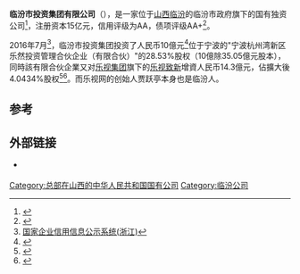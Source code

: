 {{Infobox company
| name = 临汾市投资集团有限公司
| logo =
| logo_size =
| logo_alt =
| logo_caption =
| logo_padding =
| image =
| image_size =
| image_alt =
| image_caption =
| type = 政府投资公司
| traded_as = 
| industry = 实业
| founded = {{start date|2004|1|17|df=yes}}
| founder = 临汾市政府
| hq_location = 
| hq_location_city = 山西临汾
| hq_location_country = 中国
| area_served = 中国大陆
| num_locations =
| num_locations_year = 
| num_employees = 
| num_employees_year = 
| key_people = 
| brands =
| products =
| services = 
| revenue = {{decrease}} 人民币14.28億元
| revenue_year = 2015
| operating_income = {{decrease}} 人民币負4.37億元 (2015)
| net_income = {{increase}} 人民币3.19億元
| net_income_year = 2015
| assets = {{increase}} 人民币341.65億元
| assets_year = 2015
| equity = {{increase}} 人民币136.41億元
| equity_year = 2015
| owner = 临汾市财政局 (100%)<ref>{{Cite web |url=http://218.26.1.108/index.jspx |title=国家企业信用信息公示系统 (山西) |access-date=2018-05-17 |archive-url=https://web.archive.org/web/20180518055106/http://218.26.1.108/index.jspx |archive-date=2018-05-18 |dead-url=yes }}</ref>
| subsid = 
| rating = 
| website = [http://www.lftzjt.com lftzjt.com]
| intl = yes
| footnotes = <ref>{{cite web|url=http://www.sse.com.cn/disclosure/bond/announcement/corporate/c/2591489561687453.pdf|title=2015年年報|date=2016年4月27日|access-date=2017年1月18日|publisher=临汾市投资集团|via=上交所網頁|language=zh-cn|archive-date=2017年1月18日|archive-url=https://web.archive.org/web/20170118224613/http://www.sse.com.cn/disclosure/bond/announcement/corporate/c/2591489561687453.pdf|dead-url=no}}</ref>
}}
'''临汾市投资集团有限公司'''（{{lang-en|'''Linfen Investment Group Co., Ltd.'''}}），是一家位于[[山西|山西]][[临汾|临汾]]的临汾市政府旗下的国有独资公司<ref>{{Cite web |url=http://finance.jrj.com.cn/2017/08/25152623001599.shtml |title=山西文旅集团与临汾市联手发展文旅产业 |accessdate=2018-05-16 |archive-date=2019-02-21 |archive-url=https://web.archive.org/web/20190221045109/http://finance.jrj.com.cn/2017/08/25152623001599.shtml |dead-url=no }}</ref>，注册资本15亿元，信用评级为AA，债项评级AA+<ref>{{Cite book|title=中国城投行业发展报告 2015|last=全国城投公司协作联络会，中国城市投资网，中国现代集团有限公司编|first=|publisher=北京：[[社会科学文献出版社|社会科学文献出版社]]|year=2015.10|isbn=978-7-5097-8012-1|location=|pages=202}}</ref>。

2016年7月<ref>[http://zj.gsxt.gov.cn/corp-query-homepage.html 国家企业信用信息公示系统(浙江)]{{Dead link|date=2018年8月 |bot=InternetArchiveBot |fix-attempted=yes }}</ref>，临汾市投资集团投资了人民币10億元<ref>{{cite web|url=http://www.sse.com.cn/disclosure/bond/announcement/corporate/c/2907183875379313.pdf|title=2016年年報|date=2017年|access-date=2017年5月17日|publisher=临汾市投资集团|via=上交所網頁|language=zh-cn|archive-date=2018年5月18日|archive-url=https://web.archive.org/web/20180518054611/http://www.sse.com.cn/disclosure/bond/announcement/corporate/c/2907183875379313.pdf|dead-url=no}}</ref>位于宁波的"宁波杭州湾新区乐然投资管理合伙企业（有限合伙）"的28.53%股权（10億除35.05億元股本），同時該有限合伙企業又对[[乐视集团|乐视集团]]旗下的[[乐视致新|乐视致新]]增資人民币14.3億元，佔擴大後4.0434%股权<ref>{{cite web|url=http://disclosure.szse.cn/finalpage/2017-01-14/1203015328.PDF|title=关于放弃控股子公司增资的优先认购权暨关联交易的公告|date=2017年1月14日|orig-year=寫於2017年1月13日|access-date=2017年1月18日|publisher=乐视網|via=深交所|language=zh-cn|archive-url=https://web.archive.org/web/20170118224642/http://disclosure.szse.cn/finalpage/2017-01-14/1203015328.PDF|archive-date=2017年1月18日|dead-url=yes}}</ref><ref>{{cite web|url=http://disclosure.szse.cn/finalpage/2017-01-14/1203015333.PDF|title=关于公司重大事项暨引入战略投资者的公告|date=2017年1月14日|orig-year=寫於2017年1月13日|access-date=2017年1月18日|publisher=乐视網|via=深交所|language=zh-cn|archive-url=https://web.archive.org/web/20170118230624/http://disclosure.szse.cn/finalpage/2017-01-14/1203015333.PDF|archive-date=2017年1月18日|dead-url=yes}}</ref>。而乐视网的创始人贾跃亭本身也是临汾人。

==参考==
{{reflist|30em}}
==外部链接==
* {{official website|http://www.lftzjt.com/}} {{zh icon}}

[[Category:总部在山西的中华人民共和国国有公司|Category:总部在山西的中华人民共和国国有公司]]
[[Category:临汾公司|Category:临汾公司]]